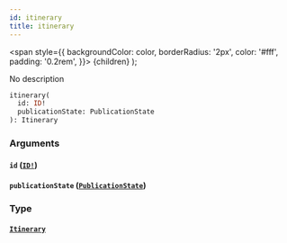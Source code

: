 ```yaml
---
id: itinerary
title: itinerary
---
```


<span
style={{
      backgroundColor: color,
      borderRadius: '2px',
      color: '#fff',
      padding: '0.2rem',
    }}>
{children}
</span>
);

No description

```graphql
itinerary(
  id: ID!
  publicationState: PublicationState
): Itinerary

```

### Arguments

#### `id` ([`ID!`](/v1/scalars/id))

#### `publicationState` ([`PublicationState`](/v1/enums/publication-state))

### Type

#### [`Itinerary`](/v1/objects/itinerary)

